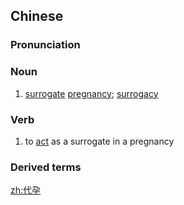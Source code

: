 ==Chinese==
{{zh-forms}}

===Pronunciation===
{{zh-pron
|m=dàiyùn
|c=doi6 jan6
|cat=n,v
}}

===Noun===
{{zh-noun}}

# [[surrogate]] [[pregnancy]]; [[surrogacy]]

===Verb===
{{zh-verb}}

# to [[act]] as a surrogate in a pregnancy

===Derived terms===
{{zh-der|代孕母親}}

[[zh:代孕]]